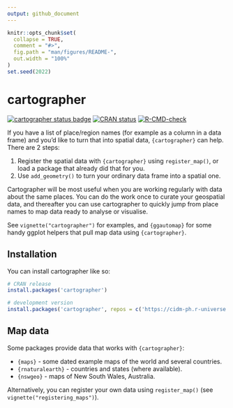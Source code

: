```yaml
---
output: github_document
---
```


<!-- README.md is generated from README.Rmd. Please edit that file -->

```r
knitr::opts_chunk$set(
  collapse = TRUE,
  comment = "#>",
  fig.path = "man/figures/README-",
  out.width = "100%"
)
set.seed(2022)
```

# cartographer

<!-- badges: start -->
[![cartographer status badge](https://cidm-ph.r-universe.dev/badges/cartographer)](https://cidm-ph.r-universe.dev)
[![CRAN status](https://www.r-pkg.org/badges/version/cartographer)](https://CRAN.R-project.org/package=cartographer)
[![R-CMD-check](https://github.com/cidm-ph/cartographer/actions/workflows/R-CMD-check.yaml/badge.svg)](https://github.com/cidm-ph/cartographer/actions/workflows/R-CMD-check.yaml)
<!-- badges: end -->

If you have a list of place/region names (for example as a column in a data frame) and
you'd like to turn that into spatial data, `{cartographer}` can help. There are 2 steps:

  1. Register the spatial data with `{cartographer}` using `register_map()`, or load a
     package that already did that for you.
  2. Use `add_geometry()` to turn your ordinary data frame into a spatial one.
  
Cartographer will be most useful when you are working regularly with data about the same
places. You can do the work once to curate your geospatial data, and thereafter you can
use cartographer to quickly jump from place names to map data ready to analyse or visualise.

See `vignette("cartographer")` for examples, and `{ggautomap}` for some handy ggplot
helpers that pull map data using `{cartographer}`.

## Installation

You can install cartographer like so:

``` r
# CRAN release
install.packages('cartographer')

# development version
install.packages('cartographer', repos = c('https://cidm-ph.r-universe.dev', 'https://cloud.r-project.org'))
```

## Map data

Some packages provide data that works with `{cartographer}`:

  * `{maps}` - some dated example maps of the world and several countries.
  * `{rnaturalearth}` - countries and states (where available).
  * `{nswgeo}` - maps of New South Wales, Australia.
    
Alternatively, you can register your own data using `register_map()` (see `vignette("registering_maps")`).
